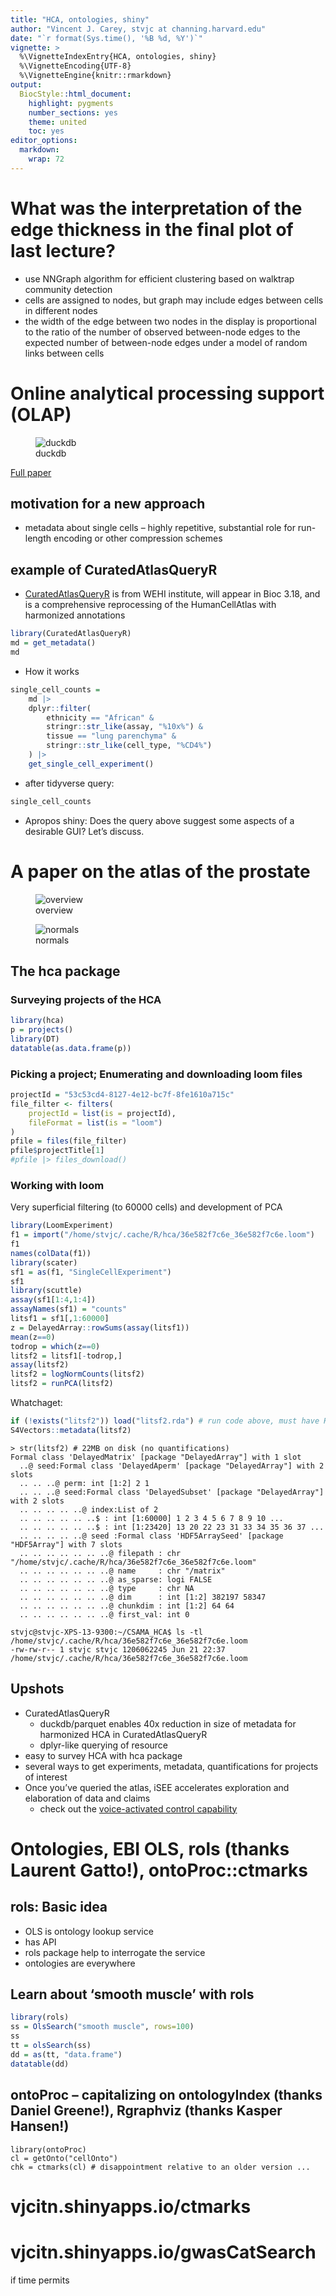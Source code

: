 ```yaml
---
title: "HCA, ontologies, shiny"
author: "Vincent J. Carey, stvjc at channing.harvard.edu"
date: "`r format(Sys.time(), '%B %d, %Y')`"
vignette: >
  %\VignetteIndexEntry{HCA, ontologies, shiny}
  %\VignetteEncoding{UTF-8}
  %\VignetteEngine{knitr::rmarkdown}
output:
  BiocStyle::html_document:
    highlight: pygments
    number_sections: yes
    theme: united
    toc: yes
editor_options: 
  markdown: 
    wrap: 72
---
```


```{=html}
<!--
# Road map

-   Edge thickness in graph-based clustering plot
-   Information science innovation: OLAP vs OLTP; duckdb; parquet;
    CuratedAtlasQueryR
-   Bioconductor reads a paper
-   ontoProc and rols help with ontologies
-   shiny helps communicate
-->
```
# What was the interpretation of the edge thickness in the final plot of last lecture?

-   use NNGraph algorithm for efficient clustering based on walktrap
    community detection
-   cells are assigned to nodes, but graph may include edges between
    cells in different nodes
-   the width of the edge between two nodes in the display is
    proportional to the ratio of the number of observed between-node
    edges to the expected number of between-node edges under a model of
    random links between cells

# Online analytical processing support (OLAP)

![duckdb](duckdbHead.jpg)

[Full paper](https://hannes.muehleisen.org/publications/CIDR2020-raasveldt-muehleisen-duckdb.pdf)

## motivation for a new approach

-   metadata about single cells -- highly repetitive, substantial role
    for run-length encoding or other compression schemes

## example of CuratedAtlasQueryR

-   [CuratedAtlasQueryR](https://github.com/stemangiola/CuratedAtlasQueryR)
    is from WEHI institute, will appear in Bioc 3.18, and is a
    comprehensive reprocessing of the HumanCellAtlas with harmonized
    annotations

```r
library(CuratedAtlasQueryR)
md = get_metadata()
md
```

-   How it works

```r
single_cell_counts = 
    md |>
    dplyr::filter(
        ethnicity == "African" &
        stringr::str_like(assay, "%10x%") &
        tissue == "lung parenchyma" &
        stringr::str_like(cell_type, "%CD4%")
    ) |>
    get_single_cell_experiment()
```

-   after tidyverse query:

```r
single_cell_counts
```

-   Apropos shiny: Does the query above suggest some aspects of a
    desirable GUI? Let's discuss.

# A paper on the atlas of the prostate

![overview](prostOv.jpg)

![normals](3normals.jpg)

## The hca package

### Surveying projects of the HCA

```r
library(hca)
p = projects()
library(DT)
datatable(as.data.frame(p))
```

### Picking a project; Enumerating and downloading loom files

```r
projectId = "53c53cd4-8127-4e12-bc7f-8fe1610a715c"
file_filter <- filters(
    projectId = list(is = projectId),
    fileFormat = list(is = "loom")
)
pfile = files(file_filter)
pfile$projectTitle[1]
#pfile |> files_download()
```

### Working with loom

Very superficial filtering (to 60000 cells) and development of PCA

```r
library(LoomExperiment)
f1 = import("/home/stvjc/.cache/R/hca/36e582f7c6e_36e582f7c6e.loom")
f1
names(colData(f1))
library(scater)
sf1 = as(f1, "SingleCellExperiment")
sf1
library(scuttle)
assay(sf1[1:4,1:4])
assayNames(sf1) = "counts"
litsf1 = sf1[,1:60000]
z = DelayedArray::rowSums(assay(litsf1))
mean(z==0)
todrop = which(z==0)
litsf2 = litsf1[-todrop,]
assay(litsf2)
litsf2 = logNormCounts(litsf2)
litsf2 = runPCA(litsf2)
```

Whatchaget:

```r
if (!exists("litsf2")) load("litsf2.rda") # run code above, must have HDF5 in cache
S4Vectors::metadata(litsf2)
```

```         
> str(litsf2) # 22MB on disk (no quantifications)
Formal class 'DelayedMatrix' [package "DelayedArray"] with 1 slot
  ..@ seed:Formal class 'DelayedAperm' [package "DelayedArray"] with 2 slots
  .. .. ..@ perm: int [1:2] 2 1
  .. .. ..@ seed:Formal class 'DelayedSubset' [package "DelayedArray"] with 2 slots
  .. .. .. .. ..@ index:List of 2
  .. .. .. .. .. ..$ : int [1:60000] 1 2 3 4 5 6 7 8 9 10 ...
  .. .. .. .. .. ..$ : int [1:23420] 13 20 22 23 31 33 34 35 36 37 ...
  .. .. .. .. ..@ seed :Formal class 'HDF5ArraySeed' [package "HDF5Array"] with 7 slots
  .. .. .. .. .. .. ..@ filepath : chr "/home/stvjc/.cache/R/hca/36e582f7c6e_36e582f7c6e.loom"
  .. .. .. .. .. .. ..@ name     : chr "/matrix"
  .. .. .. .. .. .. ..@ as_sparse: logi FALSE
  .. .. .. .. .. .. ..@ type     : chr NA
  .. .. .. .. .. .. ..@ dim      : int [1:2] 382197 58347
  .. .. .. .. .. .. ..@ chunkdim : int [1:2] 64 64
  .. .. .. .. .. .. ..@ first_val: int 0
```

```         
stvjc@stvjc-XPS-13-9300:~/CSAMA_HCA$ ls -tl /home/stvjc/.cache/R/hca/36e582f7c6e_36e582f7c6e.loom
-rw-rw-r-- 1 stvjc stvjc 1206062245 Jun 21 22:37 /home/stvjc/.cache/R/hca/36e582f7c6e_36e582f7c6e.loom
```

## Upshots

-   CuratedAtlasQueryR
    -   duckdb/parquet enables 40x reduction in size of metadata for
        harmonized HCA in CuratedAtlasQueryR
    -   dplyr-like querying of resource
-   easy to survey HCA with hca package
-   several ways to get experiments, metadata, quantifications for
    projects of interest
-   Once you've queried the atlas, iSEE accelerates exploration and
    elaboration of data and claims
    -   check out the [voice-activated control
        capability](https://www.bioconductor.org/packages/devel/bioc/vignettes/iSEE/inst/doc/voice.html)

# Ontologies, EBI OLS, rols (thanks Laurent Gatto!), ontoProc::ctmarks

## rols: Basic idea

-   OLS is ontology lookup service
-   has API
-   rols package help to interrogate the service
-   ontologies are everywhere

## Learn about 'smooth muscle' with rols

```r
library(rols)
ss = OlsSearch("smooth muscle", rows=100)
ss
tt = olsSearch(ss)
dd = as(tt, "data.frame")
datatable(dd)
```

## ontoProc -- capitalizing on ontologyIndex (thanks Daniel Greene!), Rgraphviz (thanks Kasper Hansen!)



```         
library(ontoProc)
cl = getOnto("cellOnto")
chk = ctmarks(cl) # disappointment relative to an older version ...
```

# vjcitn.shinyapps.io/ctmarks

# vjcitn.shinyapps.io/gwasCatSearch

if time permits

